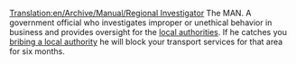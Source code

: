 [[Translation:en/Archive/Manual/Regional Investigator]]
The MAN. A government official who investigates improper or unethical behavior in business and provides oversight for the [[en/Manual/Local authority|local authorities]]. If he catches you [[en/Manual/Local authority#pass-a-bribe|bribing a local authority]] he will block your transport services for that area for six months.